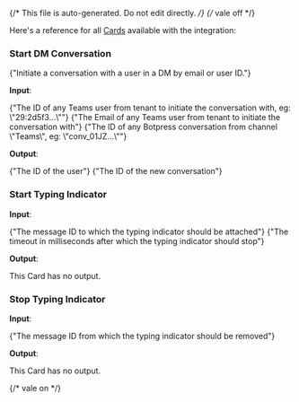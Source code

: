 {/* This file is auto-generated. Do not edit directly. */}
{/* vale off */}

Here's a reference for all [Cards](/learn/reference/cards/) available with the integration:

### Start DM Conversation

<span>{"Initiate a conversation with a user in a DM by email or user ID."}</span>

**Input**:

<Expandable title="input fields">
  <ResponseField
    name="teamsUserId"
    type="string"
  >
    <span>{"The ID of any Teams user from tenant to initiate the conversation with, eg: \"29:2d5f3...\""}</span>
  </ResponseField>
  <ResponseField
    name="teamsUserEmail"
    type="string"
  >
    <span>{"The Email of any Teams user from tenant to initiate the conversation with"}</span>
  </ResponseField>
  <ResponseField
    name="conversationId"
    type="string"
    required
  >
    <span>{"The ID of any Botpress conversation from channel \"Teams\", eg: \"conv_01JZ...\""}</span>
  </ResponseField>
</Expandable>

**Output**:

<Expandable title="output">
  <ResponseField
    name="userId"
    type="string"
  >
    <span>{"The ID of the user"}</span>
  </ResponseField>
  <ResponseField
    name="conversationId"
    type="string"
    required
  >
    <span>{"The ID of the new conversation"}</span>
  </ResponseField>
</Expandable>

### Start Typing Indicator

**Input**:

<Expandable title="input fields">
  <ResponseField
    name="conversationId"
    type="string"
    required
  >
    
  </ResponseField>
  <ResponseField
    name="messageId"
    type="string"
    required
  >
    <span>{"The message ID to which the typing indicator should be attached"}</span>
  </ResponseField>
  <ResponseField
    name="timeout"
    type="number"
  >
    <span>{"The timeout in milliseconds after which the typing indicator should stop"}</span>
  </ResponseField>
</Expandable>

**Output**:

This Card has no output.

### Stop Typing Indicator

**Input**:

<Expandable title="input fields">
  <ResponseField
    name="conversationId"
    type="string"
    required
  >
    
  </ResponseField>
  <ResponseField
    name="messageId"
    type="string"
    required
  >
    <span>{"The message ID from which the typing indicator should be removed"}</span>
  </ResponseField>
</Expandable>

**Output**:

This Card has no output.


{/* vale on */}